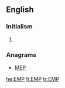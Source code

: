 {{also|emp|Emp.}}
==English==
{{wikipedia|Electromagnetic pulse}}
===Initialism===
{{rfc-header|Initialism}}
{{en-initialism}}

# {{initialism of|electromagnetic pulse|ElectroMagnetic Pulse|lang=en}}  {{gloss|It is caused by [[Compton]] recoil of highly excited [[electron]]s.}}

===Anagrams===
* [[MEP#English|MEP]]

[[he:EMP]]
[[fi:EMP]]
[[tr:EMP]]